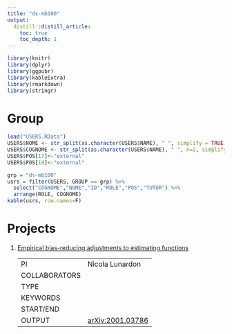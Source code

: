 ```yaml
---
title: "ds-mb100"
output:
  distill::distill_article:
    toc: true
    toc_depth: 1
---
```


```r
library(knitr)
library(dplyr)
library(ggpubr)
library(kableExtra)
library(rmarkdown)
library(stringr)
```

# Group

```r
load("USERS.RData")
USERS$NOME <- str_split(as.character(USERS$NAME), " ", simplify = TRUE)[,1]
USERS$COGNOME <- str_split(as.character(USERS$NAME), " ", n=2, simplify = TRUE)[,2]
USERS$POS[17]<-"external"
USERS$POS[19]<-"external"
```

```r
grp = "ds-mb100"
usrs = filter(USERS, GROUP == grp) %>% 
  select("COGNOME","NOME","ID","ROLE","POS","TUTOR") %>%
  arrange(ROLE, COGNOME)
kable(usrs, row.names=F)
```

# Projects

1. [Empirical bias-reducing adjustments to estimating functions](https://arxiv.org/pdf/2001.03786.pdf)

    | | |
    |-|---|
    | PI |  Nicola Lunardon |
    | COLLABORATORS |  |
    | TYPE |   |
    | KEYWORDS |   |
    | START/END |  |
    | OUTPUT | [arXiv:2001.03786](https://arxiv.org/pdf/2001.03786.pdf) |
